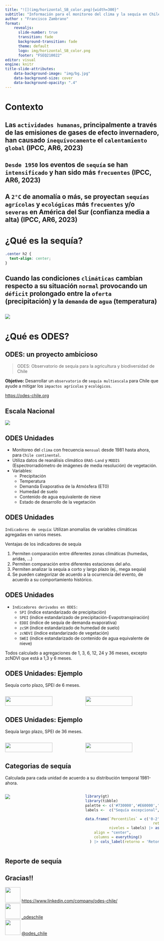 ```yaml
---
title: "![](img/horizontal_SB_color.png){width=300}"
subtitle: "Información para el monitoreo del clima y la sequía en Chile continental, a un par de clics<br> ![](img/logo_umayor.png){width=300} ![](img/logo_hemera.png){width=400} "
author : "Francisco Zambrano"
format: 
    revealjs:
      slide-number: true
      transition: fade
      background-transition: fade
      theme: default
      logo: img/horizontal_SB_color.png
      footer: "FSEQ210022"
editor: visual
engine: knitr
title-slide-attributes:
    data-background-image: "img/bg.jpg"
    data-background-size: cover
    data-background-opacity: ".4"
---
```


# Contexto {background-color='darkgreen'}

## Las `actividades humanas`, principalmente a través de las emisiones de gases de efecto invernadero, han causado `inequívocamente` el `calentamiento global` (IPCC, AR6, 2023) {.center background-color='orange'}

## `Desde 1950` los eventos de `sequía` se han `intensificado` y han sido más `frecuentes` (IPCC, AR6, 2023)  {.center background-color='ocean'}

## A `2°C` de anomalía o más, se proyectan `sequías` `agrícolas` y `ecológicas` más `frecuentes` y/o `severas` en América del Sur (confianza media a alta) (IPCC, AR6, 2023) {.center background-color='lightblue'}

## {background-image="img/fig_spei24_macrozonas.png" background-size='contain'}



# ¿Qué es la sequía? {background-color="orange"}

```css
.center h2 {
  text-align: center;
}
```

## Cuando las condiciones `climáticas` cambian respecto a su situación `normal` provocando un `déficit` prolongado entre la `oferta` (precipitación) y la `demanda` de `agua` (temperatura) {.center}

## 

![](img/wmo_drought_español.png){fig-align="center"}

# ¿Qué es ODES?

## {background-image="img/diagrama_ODES.png" background-size="contain"}

## ODES: un proyecto ambicioso

>ODES: Observatorio de sequía para la agricultura y biodiversidad de Chile

**Objetivo:** Desarrollar un `observatorio`
de `sequía multiescala` para Chile que ayude a mitigar los `impactos agrícolas` y
`ecológicos`.

[https://odes-chile.org](https://odes-chile.org)

## Escala Nacional

![](img/observatorios_nacionales.png)


## ODES Unidades {.smaller}

- Monitoreo del `clima` con frecuencia `mensual` desde 1981 hasta ahora, para `Chile continental`.
- Utiliza datos de reanálisis climático `ERA5-Land` y `MODIS` (Espectrorradiómetro de imágenes de media resolución) de vegetación.
- Variables:
  - Precipitación
  - Temperatura
  - Demanda Evaporativa de la Atmósfera (ET0)
  - Humedad de suelo
  - Contenido de agua equivalente de nieve
  - Estado de desarrollo de la vegetación
  
## ODES Unidades {.smaller}

`Indicadores de sequía`: Utilizan anomalías de variables climáticas agregadas en varios meses.

Ventajas de los indicadores de sequía

1. Permiten comparación entre diferentes zonas climáticas (humedas, aridas, ...)
2. Permiten comparación entre diferentes estaciones del año.
3. Permiten analizar la sequía a corto y largo plazo (ej., mega sequía)
4. Se pueden categorizar de acuerdo a la ocurrencia del evento, de acuerdo a su comportamiento histórico.

## ODES Unidades {.smaller}

- `Indicadores derivados en ODES:`
  - `SPI` (índice estandarizado de precipitación)
  - `SPEI` (índice estandarizado de precipitación-Evapotranspiración)
  - `EDDI` (índice de sequía de demanda evaporativa)
  - `zcSM` (índice estandarizado de humedad de suelo)
  - `zcNDVI` (índice estandarizado de vegetación)
  - `SWEI` (índice estandarizado de contenido de agua equivalente de nieve)

Todos calculado a agregaciones de 1, 3, 6, 12, 24 y 36 meses, excepto zcNDVI que está a 1,3 y 6 meses.   

## ODES Unidades: Ejemplo {.smaller}

Sequía corto plazo, SPEI de 6 meses.

::: {.columns}
::: {.column width="50%"}
![](img/SPEI6_mayo2023.png){width="80%"}
:::
::: {.column width="50%"}
![](img/SPEI6_junio2023.png){width="80%"}
:::
:::

## ODES Unidades: Ejemplo {.smaller}

Sequía largo plazo, SPEI de 36 meses.

::: {.columns}
::: {.column width="50%"}
![](img/SPEI36_mayo2023.png){width="80%"}
:::
::: {.column width="50%"}
![](img/SPEI36_junio2023.png){width="80%"}
:::
:::

## Categorias de sequía

Calculada para cada unidad de acuerdo a su distribución temporal 1981-ahora.

::: {.columns}
::: {.column width="50%"}
![](img/histograma_percentiles.jpg)
:::
::: {.column width="50%"}
```r
library(gt)
library(tibble)
palette <- c('#730000','#E60000','#FFAA00','#FFD37F','#FFFF00','#FFFFFF','#8CCDEF','#00BFFF','#1D90FF','#4169E1','#0000FF')
labels <-  c("Sequía excepcional", "Sequía extrema", "Sequía severa", "Sequía moderada", "Anormalmente seco",'Normal',"Anormalmente humedo",'Moderadamente humedo','Severamente humedo','Extramademente humedo', 'Excepcionalmente humedo')

data.frame(`Percentiles` = c('0-2','2-5','5-10','10-20','20-30','30-70','70-80','80-90','90-95','95-98','98-100'),
                               retorno = c(">50","20-50","10-20","5-10","1,5-5","-","1,5-5","5-10","10-20","20-50",">50"),
           niveles = labels) |> as_tibble() |> gt() |>  cols_align(
    align = "center",
    columns = everything()
  ) |> cols_label(retorno = 'Retorno (años)') |> data_color(palette = palette,columns = 'niveles', method = 'factor',levels = labels)
```
:::
:::

## Reporte de sequía {background-image="img/reporte_sequia_araucania_junio2023.png" background-size="65%" background-position="50% 100%"}


<!-- ## Anomalías {.smaller} -->

<!-- Datos mensuales entre 1981-2023   -->

<!-- Fuente: [odes-chile.org/app/unidades](https://odes-chile.org/app/unidades) -->

<!-- :::{.columns} -->

<!-- :::{.column width="50%"} -->

<!-- - Precipitación -> SPI-12 -->

<!-- ![](img/odes_spi12.png) -->

<!-- ::: -->

<!-- :::{.column width="50%"} -->

<!-- - Evapotranspiración -> EDDI-12 -->

<!-- ![](img/odes_eddi12.png) -->

<!-- ::: -->

<!-- ::: -->

<!-- ## Anomalías {.smaller} -->

<!-- Datos mensuales entre 1981-2023   -->

<!-- Fuente: [odes-chile.org/app/unidades](https://odes-chile.org/app/unidades) -->

<!-- :::{.columns} -->

<!-- :::{.column width="50%"} -->

<!-- - Humedad de suelo -->

<!-- ![](img/odes_SMA.png) -->

<!-- ::: -->

<!-- :::{.column width="50%"} -->

<!-- - Vegetación -->

<!-- ![](img/odes_zcNDVI6.png) -->

<!-- ::: -->

<!-- ::: -->

##  {background-image="img/ODES_Logo_animación.gif" background-size="contain"}

## Gracias!! {.center}

![](https://cdn2.iconfinder.com/data/icons/social-media-2285/512/1_Linkedin_unofficial_colored_svg-512.png){width="50"} <https://www.linkedin.com/company/odes-chile/>\
![](https://cdn2.iconfinder.com/data/icons/social-media-2285/512/1_Instagram_colored_svg_1-512.png){width="50"} [\_odeschile](https://instagram.com/_odeschile)\
![](https://cdn2.iconfinder.com/data/icons/social-media-2285/512/1_Twitter_colored_svg-512.png){width="50"} [\@odes_chile](https://twitter.com/odes_chile)
